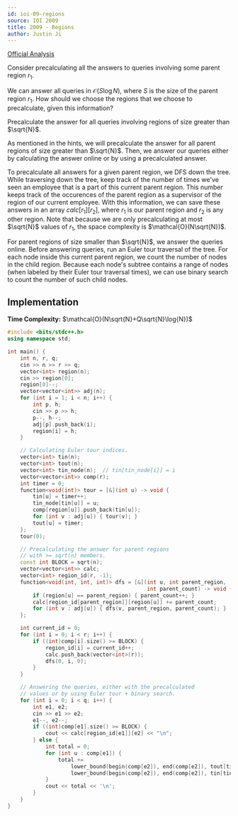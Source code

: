 ```yaml
---
id: ioi-09-regions
source: IOI 2009
title: 2009 - Regions
author: Justin Ji
---
```


[Official Analysis](https://ioinformatics.org/files/ioi2009solutions.pdf)

<Spoiler title = "Hint #1">

Consider precalculating all the answers to queries involving some
parent region $r_1$.

</Spoiler>

<Spoiler title = "Hint #2">

We can answer all queries in $\mathcal{O}(S\log{N})$, where $S$ is the size of
the parent region $r_1$. How should we choose the regions that we choose to
precalculate, given this information?

</Spoiler>

<Spoiler title = "Answer to Hint #2">

Precalculate the answer for all queries involving regions of
size greater than $\sqrt{N}$.

</Spoiler>

<Spoiler title = "Explanation">

As mentioned in the hints, we will precalculate the answer for all parent
regions of size greater than $\sqrt{N}$. Then, we answer our queries either by
calculating the answer online or by using a precalculated answer.

To precalculate all answers for a given parent region, we DFS down the tree.
While traversing down the tree, keep track of the number of times we've seen an
employee that is a part of this current parent region. This number keeps track
of the occurences of the parent region as a supervisor of the region of our
current employee. With this information, we can save these answers in an array
$calc[r_1][r_2]$, where $r_1$ is our parent region and $r_2$ is any other
region. Note that because we are only precalculating at most $\sqrt{N}$ values
of $r_1$, the space complexity is $\mathcal{O}(N\sqrt{N})$.

For parent regions of size smaller than $\sqrt{N}$, we answer the queries online.
Before answering queries, run an Euler tour traversal of the tree. For each node
inside this current parent region, we count the number of nodes in the child
region. Because each node's subtree contains a range of nodes (when labeled by
their Euler tour traversal times), we can use binary search to count the number
of such child nodes.

## Implementation

**Time Complexity:** $\mathcal{O}(N\sqrt{N}+Q\sqrt{N}\log{N})$

<LanguageSection>
<CPPSection>

```cpp
#include <bits/stdc++.h>
using namespace std;

int main() {
	int n, r, q;
	cin >> n >> r >> q;
	vector<int> region(n);
	cin >> region[0];
	region[0]--;
	vector<vector<int>> adj(n);
	for (int i = 1; i < n; i++) {
		int p, h;
		cin >> p >> h;
		p--, h--;
		adj[p].push_back(i);
		region[i] = h;
	}

	// Calculating Euler tour indices.
	vector<int> tin(n);
	vector<int> tout(n);
	vector<int> tin_node(n);  // tin[tin_node[i]] = i
	vector<vector<int>> comp(r);
	int timer = 0;
	function<void(int)> tour = [&](int u) -> void {
		tin[u] = timer++;
		tin_node[tin[u]] = u;
		comp[region[u]].push_back(tin[u]);
		for (int v : adj[u]) { tour(v); }
		tout[u] = timer;
	};
	tour(0);

	// Precalculating the answer for parent regions
	// with >= sqrt(n) members.
	const int BLOCK = sqrt(n);
	vector<vector<int>> calc;
	vector<int> region_id(r, -1);
	function<void(int, int, int)> dfs = [&](int u, int parent_region,
	                                        int parent_count) -> void {
		if (region[u] == parent_region) { parent_count++; }
		calc[region_id[parent_region]][region[u]] += parent_count;
		for (int v : adj[u]) { dfs(v, parent_region, parent_count); }
	};

	int current_id = 0;
	for (int i = 0; i < r; i++) {
		if ((int)comp[i].size() >= BLOCK) {
			region_id[i] = current_id++;
			calc.push_back(vector<int>(r));
			dfs(0, i, 0);
		}
	}

	// Answering the queries, either with the precalculated
	// values or by using Euler tour + binary search.
	for (int i = 0; i < q; i++) {
		int e1, e2;
		cin >> e1 >> e2;
		e1--, e2--;
		if ((int)comp[e1].size() >= BLOCK) {
			cout << calc[region_id[e1]][e2] << "\n";
		} else {
			int total = 0;
			for (int u : comp[e1]) {
				total +=
				    lower_bound(begin(comp[e2]), end(comp[e2]), tout[tin_node[u]]) -
				    lower_bound(begin(comp[e2]), end(comp[e2]), tin[tin_node[u]]);
			}
			cout << total << '\n';
		}
	}
}
```

</CPPSection>
</LanguageSection>

</Spoiler>
